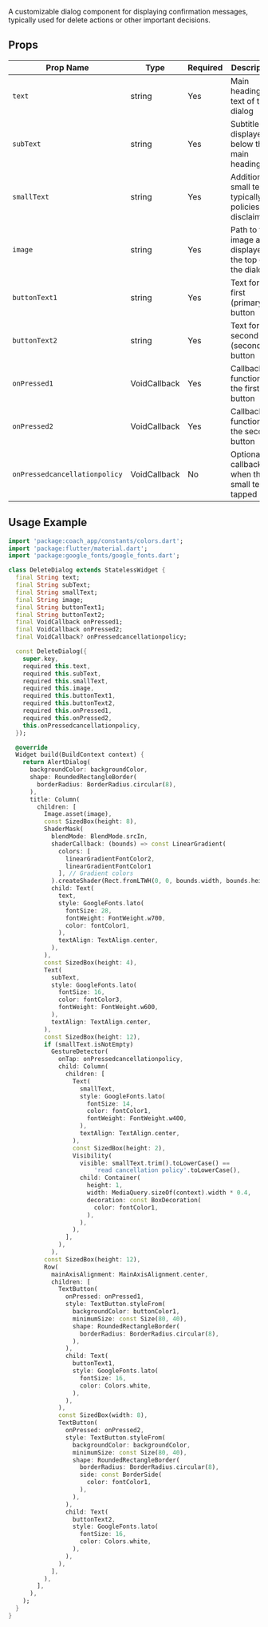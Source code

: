
<Meta title="Components/DeleteDialog" />

A customizable dialog component for displaying confirmation messages, typically used for delete actions or other important decisions.

## Props

| Prop Name                     | Type         | Required | Description                                                  |
| ----------------------------- | ------------ | -------- | ------------------------------------------------------------ |
| `text`                        | string       | Yes      | Main heading text of the dialog                              |
| `subText`                     | string       | Yes      | Subtitle text displayed below the main heading               |
| `smallText`                   | string       | Yes      | Additional small text, typically for policies or disclaimers |
| `image`                       | string       | Yes      | Path to the image asset displayed at the top of the dialog   |
| `buttonText1`                 | string       | Yes      | Text for the first (primary) button                          |
| `buttonText2`                 | string       | Yes      | Text for the second (secondary) button                       |
| `onPressed1`                  | VoidCallback | Yes      | Callback function for the first button                       |
| `onPressed2`                  | VoidCallback | Yes      | Callback function for the second button                      |
| `onPressedcancellationpolicy` | VoidCallback | No       | Optional callback for when the small text is tapped          |

## Usage Example

```dart
import 'package:coach_app/constants/colors.dart';
import 'package:flutter/material.dart';
import 'package:google_fonts/google_fonts.dart';

class DeleteDialog extends StatelessWidget {
  final String text;
  final String subText;
  final String smallText;
  final String image;
  final String buttonText1;
  final String buttonText2;
  final VoidCallback onPressed1;
  final VoidCallback onPressed2;
  final VoidCallback? onPressedcancellationpolicy;

  const DeleteDialog({
    super.key,
    required this.text,
    required this.subText,
    required this.smallText,
    required this.image,
    required this.buttonText1,
    required this.buttonText2,
    required this.onPressed1,
    required this.onPressed2,
    this.onPressedcancellationpolicy,
  });

  @override
  Widget build(BuildContext context) {
    return AlertDialog(
      backgroundColor: backgroundColor,
      shape: RoundedRectangleBorder(
        borderRadius: BorderRadius.circular(8),
      ),
      title: Column(
        children: [
          Image.asset(image),
          const SizedBox(height: 8),
          ShaderMask(
            blendMode: BlendMode.srcIn,
            shaderCallback: (bounds) => const LinearGradient(
              colors: [
                linearGradientFontColor2,
                linearGradientFontColor1
              ], // Gradient colors
            ).createShader(Rect.fromLTWH(0, 0, bounds.width, bounds.height)),
            child: Text(
              text,
              style: GoogleFonts.lato(
                fontSize: 28,
                fontWeight: FontWeight.w700,
                color: fontColor1,
              ),
              textAlign: TextAlign.center,
            ),
          ),
          const SizedBox(height: 4),
          Text(
            subText,
            style: GoogleFonts.lato(
              fontSize: 16,
              color: fontColor3,
              fontWeight: FontWeight.w600,
            ),
            textAlign: TextAlign.center,
          ),
          const SizedBox(height: 12),
          if (smallText.isNotEmpty)
            GestureDetector(
              onTap: onPressedcancellationpolicy,
              child: Column(
                children: [
                  Text(
                    smallText,
                    style: GoogleFonts.lato(
                      fontSize: 14,
                      color: fontColor1,
                      fontWeight: FontWeight.w400,
                    ),
                    textAlign: TextAlign.center,
                  ),
                  const SizedBox(height: 2),
                  Visibility(
                    visible: smallText.trim().toLowerCase() ==
                        'read cancellation policy'.toLowerCase(),
                    child: Container(
                      height: 1,
                      width: MediaQuery.sizeOf(context).width * 0.4,
                      decoration: const BoxDecoration(
                        color: fontColor1,
                      ),
                    ),
                  ),
                ],
              ),
            ),
          const SizedBox(height: 12),
          Row(
            mainAxisAlignment: MainAxisAlignment.center,
            children: [
              TextButton(
                onPressed: onPressed1,
                style: TextButton.styleFrom(
                  backgroundColor: buttonColor1,
                  minimumSize: const Size(80, 40),
                  shape: RoundedRectangleBorder(
                    borderRadius: BorderRadius.circular(8),
                  ),
                ),
                child: Text(
                  buttonText1,
                  style: GoogleFonts.lato(
                    fontSize: 16,
                    color: Colors.white,
                  ),
                ),
              ),
              const SizedBox(width: 8),
              TextButton(
                onPressed: onPressed2,
                style: TextButton.styleFrom(
                  backgroundColor: backgroundColor,
                  minimumSize: const Size(80, 40),
                  shape: RoundedRectangleBorder(
                    borderRadius: BorderRadius.circular(8),
                    side: const BorderSide(
                      color: fontColor1,
                    ),
                  ),
                ),
                child: Text(
                  buttonText2,
                  style: GoogleFonts.lato(
                    fontSize: 16,
                    color: Colors.white,
                  ),
                ),
              ),
            ],
          ),
        ],
      ),
    );
  }
}
```
